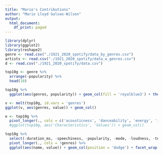 ```yaml
---
title: "Mario's Contributions"
author: "Mario Lloyd Galvao-Wilson"
output:
  html_document:
    df_print: paged
---
```


```r
library(dplyr)
library(ggplot2)
library(reshape2)
genre <- read.csv("./1921_2020_spotify/data_by_genres.csv")
artists <- read.csv("./1921_2020_spotify/data_w_genres.csv")
d <- read.csv("./1921_2020_spotify/data.csv")
```

```r
top10g <- genre %>% 
  arrange(-popularity) %>%
  head(10)

top10g %>%
  ggplot(aes(genres, popularity)) + geom_col(fill = 'royalblue3') + theme(axis.text.x = element_text(size = 12, angle = 45, vjust = 1, hjust = 1)) + coord_cartesian(ylim = c(70, 82))
```

```r
v <- melt(top10g, id.vars = 'genres')
ggplot(v, aes(genres, value)) + geom_col()
```

```r
e <- top10g %>%
  pivot_longer(., cols = c('acousticness', 'danceability', 'energy', 'instrumentalness', 'liveness', 'loudness', 'tempo', 'valence'), names_to = 'Characteristics', values_to = 'Values') #%>%
  #ggplot(top10g, aes('Characteristics', 'Values')) + geom_col()
```

```r
top10g %>%
  select(-duration_ms, -speechiness, -popularity, -mode, -loudness, -tempo, -key) %>%
  pivot_longer(., cols = !genres) %>%
  ggplot(aes(name, value)) + geom_col(position = 'dodge') + facet_wrap(~genres) + coord_flip()
```